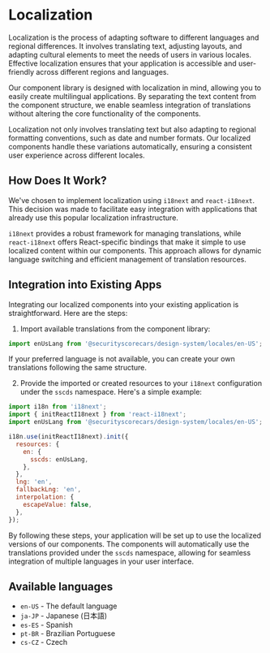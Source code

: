 
<Meta title="Localization" />

# Localization

<Subtitle>
  Localization is the process of adapting software to different languages and
  regional differences. It involves translating text, adjusting layouts, and
  adapting cultural elements to meet the needs of users in various locales.
  Effective localization ensures that your application is accessible and
  user-friendly across different regions and languages.
</Subtitle>

Our component library is designed with localization in mind, allowing you to easily create multilingual applications. By separating the text content from the component structure, we enable seamless integration of translations without altering the core functionality of the components.

Localization not only involves translating text but also adapting to regional formatting conventions, such as date and number formats. Our localized components handle these variations automatically, ensuring a consistent user experience across different locales.

## How Does It Work?

We've chosen to implement localization using `i18next` and `react-i18next`. This decision was made to facilitate easy integration with applications that already use this popular localization infrastructure.

`i18next` provides a robust framework for managing translations, while `react-i18next` offers React-specific bindings that make it simple to use localized content within our components. This approach allows for dynamic language switching and efficient management of translation resources.

## Integration into Existing Apps

Integrating our localized components into your existing application is straightforward. Here are the steps:

1. Import available translations from the component library:

```javascript
import enUsLang from '@securityscorecars/design-system/locales/en-US';
```

If your preferred language is not available, you can create your own translations following the same structure.

2. Provide the imported or created resources to your `i18next` configuration under the `sscds` namespace. Here's a simple example:

```javascript
import i18n from 'i18next';
import { initReactI18next } from 'react-i18next';
import enUsLang from '@securityscorecars/design-system/locales/en-US';

i18n.use(initReactI18next).init({
  resources: {
    en: {
      sscds: enUsLang,
    },
  },
  lng: 'en',
  fallbackLng: 'en',
  interpolation: {
    escapeValue: false,
  },
});
```

By following these steps, your application will be set up to use the localized versions of our components. The components will automatically use the translations provided under the `sscds` namespace, allowing for seamless integration of multiple languages in your user interface.

## Available languages

- `en-US` - The default language
- `ja-JP` - Japanese (日本語)
- `es-ES` - Spanish
- `pt-BR` - Brazilian Portuguese
- `cs-CZ` - Czech
